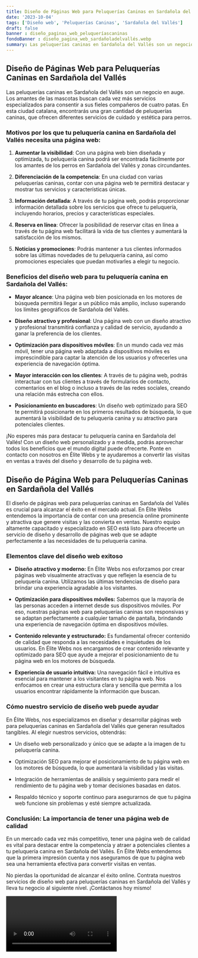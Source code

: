 ```yaml
---
title: Diseño de Páginas Web para Peluquerías Caninas en Sardañola del Vallés
date: '2023-10-04'
tags: ['Diseño web', 'Peluquerías Caninas', 'Sardañola del Vallés']
draft: false
banner : diseño_paginas_web_peluqueríascaninas
fondoBanner : diseño_pagina_web_sardañoladelvallés.webp
summary: Las peluquerías caninas en Sardañola del Vallés son un negocio en auge. Los amantes de las mascotas buscan cada vez más servicios especializados para consentir a sus fieles compañeros de cuatro patas. En esta ciudad catalana, encontrarás una gran cantidad de peluquerías caninas, que ofrecen diferentes servicios de cuidado y estética para perros.
---
```


## Diseño de Páginas Web para Peluquerías Caninas en Sardañola del Vallés

Las peluquerías caninas en Sardañola del Vallés son un negocio en auge. Los amantes de las mascotas buscan cada vez más servicios especializados para consentir a sus fieles compañeros de cuatro patas. En esta ciudad catalana, encontrarás una gran cantidad de peluquerías caninas, que ofrecen diferentes servicios de cuidado y estética para perros.

### Motivos por los que tu peluquería canina en Sardañola del Vallés necesita una página web:

1. **Aumentar la visibilidad**: Con una página web bien diseñada y optimizada, tu peluquería canina podrá ser encontrada fácilmente por los amantes de los perros en Sardañola del Vallés y zonas circundantes.

2. **Diferenciación de la competencia**: En una ciudad con varias peluquerías caninas, contar con una página web te permitirá destacar y mostrar tus servicios y características únicas.

3. **Información detallada**: A través de tu página web, podrás proporcionar información detallada sobre los servicios que ofrece tu peluquería, incluyendo horarios, precios y características especiales.

4. **Reserva en línea**: Ofrecer la posibilidad de reservar citas en línea a través de tu página web facilitará la vida de tus clientes y aumentará la satisfacción de los mismos.

5. **Noticias y promociones**: Podrás mantener a tus clientes informados sobre las últimas novedades de tu peluquería canina, así como promociones especiales que puedan motivarles a elegir tu negocio.

### Beneficios del diseño web para tu peluquería canina en Sardañola del Vallés:

- **Mayor alcance**: Una página web bien posicionada en los motores de búsqueda permitirá llegar a un público más amplio, incluso superando los límites geográficos de Sardañola del Vallés.

- **Diseño atractivo y profesional**: Una página web con un diseño atractivo y profesional transmitirá confianza y calidad de servicio, ayudando a ganar la preferencia de los clientes.

- **Optimización para dispositivos móviles**: En un mundo cada vez más móvil, tener una página web adaptada a dispositivos móviles es imprescindible para captar la atención de los usuarios y ofrecerles una experiencia de navegación óptima.

- **Mayor interacción con los clientes**: A través de tu página web, podrás interactuar con tus clientes a través de formularios de contacto, comentarios en el blog o incluso a través de las redes sociales, creando una relación más estrecha con ellos.

- **Posicionamiento en buscadores**: Un diseño web optimizado para SEO te permitirá posicionarte en los primeros resultados de búsqueda, lo que aumentará la visibilidad de tu peluquería canina y su atractivo para potenciales clientes.

¡No esperes más para destacar tu peluquería canina en Sardañola del Vallés! Con un diseño web personalizado y a medida, podrás aprovechar todos los beneficios que el mundo digital puede ofrecerte. Ponte en contacto con nosotros en Élite Webs y te ayudaremos a convertir las visitas en ventas a través del diseño y desarrollo de tu página web.

<GifSeo />

<Cta />

## Diseño de Página Web para Peluquerías Caninas en Sardañola del Vallés

El diseño de páginas web para peluquerías caninas en Sardañola del Vallés es crucial para alcanzar el éxito en el mercado actual. En Élite Webs entendemos la importancia de contar con una presencia online prominente y atractiva que genere visitas y las convierta en ventas. Nuestro equipo altamente capacitado y especializado en SEO está listo para ofrecerte un servicio de diseño y desarrollo de páginas web que se adapte perfectamente a las necesidades de tu peluquería canina.

### Elementos clave del diseño web exitoso

- **Diseño atractivo y moderno:** En Élite Webs nos esforzamos por crear páginas web visualmente atractivas y que reflejen la esencia de tu peluquería canina. Utilizamos las últimas tendencias de diseño para brindar una experiencia agradable a los visitantes.

- **Optimización para dispositivos móviles:** Sabemos que la mayoría de las personas acceden a internet desde sus dispositivos móviles. Por eso, nuestras páginas web para peluquerías caninas son responsivas y se adaptan perfectamente a cualquier tamaño de pantalla, brindando una experiencia de navegación óptima en dispositivos móviles.

- **Contenido relevante y estructurado:** Es fundamental ofrecer contenido de calidad que responda a las necesidades e inquietudes de los usuarios. En Élite Webs nos encargamos de crear contenido relevante y optimizado para SEO que ayude a mejorar el posicionamiento de tu página web en los motores de búsqueda.

- **Experiencia de usuario intuitiva:** Una navegación fácil e intuitiva es esencial para mantener a los visitantes en tu página web. Nos enfocamos en crear una estructura clara y sencilla que permita a los usuarios encontrar rápidamente la información que buscan.

### Cómo nuestro servicio de diseño web puede ayudar

En Élite Webs, nos especializamos en diseñar y desarrollar páginas web para peluquerías caninas en Sardañola del Vallés que generan resultados tangibles. Al elegir nuestros servicios, obtendrás:

- Un diseño web personalizado y único que se adapte a la imagen de tu peluquería canina.

- Optimización SEO para mejorar el posicionamiento de tu página web en los motores de búsqueda, lo que aumentará la visibilidad y las visitas.

- Integración de herramientas de análisis y seguimiento para medir el rendimiento de tu página web y tomar decisiones basadas en datos.

- Respaldo técnico y soporte continuo para asegurarnos de que tu página web funcione sin problemas y esté siempre actualizada.

### Conclusión: La importancia de tener una página web de calidad

En un mercado cada vez más competitivo, tener una página web de calidad es vital para destacar entre la competencia y atraer a potenciales clientes a tu peluquería canina en Sardañola del Vallés. En Élite Webs entendemos que la primera impresión cuenta y nos aseguramos de que tu página web sea una herramienta efectiva para convertir visitas en ventas.

No pierdas la oportunidad de alcanzar el éxito online. Contrata nuestros servicios de diseño web para peluquerías caninas en Sardañola del Vallés y lleva tu negocio al siguiente nivel. ¡Contáctanos hoy mismo!

<Video />

<CtaBot job='Peluquerías Caninas' city='Sardañola del Vallés'/>

<Gmaps query='Sardañola del Vallés+españa+maps' />